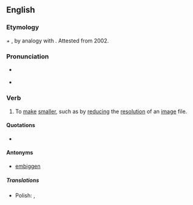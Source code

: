 ==English==

===Etymology===
{{term|small|Small|lang=en}} ''+'' {{term|en- -en|lang=en}}, by analogy with {{term|embiggen|lang=en}}. Attested from 2002.

===Pronunciation===
* {{a|UK}} {{IPA|/ɛnˈsmɔːlə̆n/}}
* {{hyphenation|en|small|en}}

===Verb===
{{en-verb}}

# {{humorous}} To [[make]] [[smaller]], such as by [[reduce|reducing]] the [[resolution]] of an [[image]] file.

====Quotations====
* {{seeCites}}

====Antonyms====
* {{sense|make smaller}} [[embiggen]]

===== Translations =====
{{trans-top|Make smaller}}
* Polish: {{t|pl|pomniejszyć}}, {{t|pl|pomniejszać}}
{{trans-bottom}}